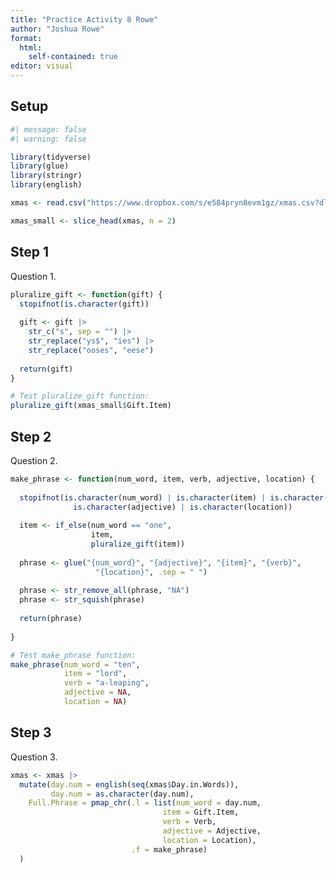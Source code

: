 ```yaml
---
title: "Practice Activity 8 Rowe"
author: "Joshua Rowe"
format: 
  html: 
    self-contained: true
editor: visual
---
```


## Setup

```r
#| message: false
#| warning: false

library(tidyverse)
library(glue)
library(stringr)
library(english)

xmas <- read.csv("https://www.dropbox.com/s/e584pryn8evm1gz/xmas.csv?dl=1")

xmas_small <- slice_head(xmas, n = 2)

```

## Step 1

Question 1.

```r

pluralize_gift <- function(gift) {
  stopifnot(is.character(gift))
  
  gift <- gift |> 
    str_c("s", sep = "") |> 
    str_replace("ys$", "ies") |> 
    str_replace("ooses", "eese")
  
  return(gift)
}

# Test pluralize_gift function:
pluralize_gift(xmas_small$Gift.Item)

```

## Step 2

Question 2.

```r

make_phrase <- function(num_word, item, verb, adjective, location) {
  
  stopifnot(is.character(num_word) | is.character(item) | is.character(verb) | 
              is.character(adjective) | is.character(location))
  
  item <- if_else(num_word == "one", 
                  item, 
                  pluralize_gift(item))
  
  phrase <- glue("{num_word}", "{adjective}", "{item}", "{verb}", 
                   "{location}", .sep = " ")
    
  phrase <- str_remove_all(phrase, "NA")
  phrase <- str_squish(phrase)
    
  return(phrase)
  
}

# Test make_phrase function:
make_phrase(num_word = "ten", 
            item = "lord", 
            verb = "a-leaping", 
            adjective = NA, 
            location = NA)

```

## Step 3

Question 3.

```r

xmas <- xmas |> 
  mutate(day.num = english(seq(xmas$Day.in.Words)), 
         day.num = as.character(day.num),
    Full.Phrase = pmap_chr(.l = list(num_word = day.num, 
                                  item = Gift.Item, 
                                  verb = Verb, 
                                  adjective = Adjective, 
                                  location = Location), 
                           .f = make_phrase)
  )

```
